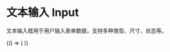 
# 文本输入 Input

文本输入框用于用户输入表单数据，支持多种类型、尺寸、状态等。

<BrowserOnly>
  {() => (<ThemeProvider>
    <Grid xGap={16} cols={2} style={{
      alignItems: 'flex-start'
    }}>
      <Grid yGap={16} cols={1}>
        <CodeBlock title="基础"
                   code={String(BasicCode)}>
          <Basic />
        </CodeBlock>
        <CodeBlock title="圆角"
                   code={String(RoundedCode)}>
          <Rounded />
        </CodeBlock>
        <CodeBlock title="禁用"
                   code={String(DisabledCode)}>
          <Disabled />
        </CodeBlock>
        <CodeBlock title="可清除"
                   code={String(ClearableCode)}>
          <Clearable />
        </CodeBlock>
        <CodeBlock title="只允许输入特定值"
                   code={String(SpecificValueCode)}>
          <SpecificValue />
        </CodeBlock>
      </Grid>
      <Grid yGap={16} cols={1}>
        <CodeBlock title="尺寸"
                   code={String(SizeCode)}>
          <Size />
        </CodeBlock>
        <CodeBlock title="密码"
                   code={String(PasswordCode)}>
          <Password />
        </CodeBlock>
        <CodeBlock title="前缀&后缀"
                   code={String(PrefixSuffixCode)}>
          <PrefixSuffix />
        </CodeBlock>
        <CodeBlock title="字素计数"
                   code={String(CountCode)}>
          <Count />
        </CodeBlock>
      </Grid>
    </Grid>
  </ThemeProvider>)}
</BrowserOnly>